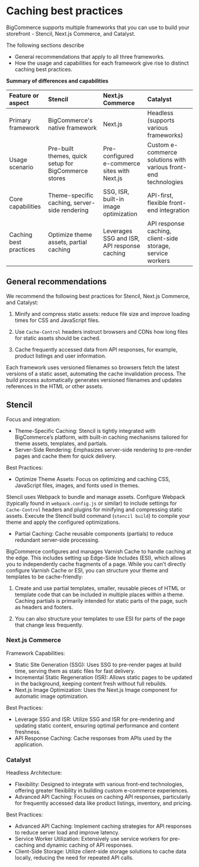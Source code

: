 # Caching best practices

BigCommerce supports multiple frameworks that you can use to build your storefront - Stencil, Next.js Commerce, and Catalyst.

The following sections describe 
-  General recommendations that apply to all three frameworks.
-  How the usage and capabilities for each framework give rise to distinct caching best practices.

**Summary of differences and capabilities**

| Feature or aspect	| Stencil | Next.js Commerce | Catalyst |
| :-- | :-- | :-- | :-- |
| Primary framework	| BigCommerce's native framework | Next.js	| Headless (supports various frameworks) |
| Usage scenario | Pre-built themes, quick setup for BigCommerce stores	| Pre-configured e-commerce sites with Next.js	| Custom e-commerce solutions with various front-end technologies |
| Core capabilities	| Theme-specific caching, server-side rendering	| SSG, ISR, built-in image optimization	| API-first, flexible front-end integration |
| Caching best practices | Optimize theme assets, partial caching | Leverages SSG and ISR, API response caching	| API response caching, client-side storage, service workers |


## General recommendations 

We recommend the following best practices for Stencil, Next.js Commerce, and Catalyst:

1. Minify and compress static assets: reduce file size and improve loading times for CSS and JavaScript files.

2. Use `Cache-Control` headers instruct browsers and CDNs how long files for static assets should be cached.

3. Cache frequently accessed data from API responses, for example, product listings and user information. 

Each framework uses versioned filenames so browsers fetch the latest versions of a static asset, automating the cache invalidation process. 
The build process automatically generates versioned filenames and updates references in the HTML or other assets.


## Stencil 

Focus and integration:

- Theme-Specific Caching: Stencil is tightly integrated with BigCommerce’s platform, with built-in caching mechanisms tailored for theme assets, templates, and partials.
- Server-Side Rendering: Emphasizes server-side rendering to pre-render pages and cache them for quick delivery.

Best Practices:

- Optimize Theme Assets: Focus on optimizing and caching CSS, JavaScript files, images, and fonts used in themes. 

Stencil uses Webpack to bundle and manage assets. Configure Webpack (typically found in `webpack.config.js` or similar) to include settings for `Cache-Control` headers and plugins for minifying and compressing static assets.
Execute the Stencil build command (`stencil build`) to compile your theme and apply the configured optimizations.

- Partial Caching: Cache reusable components (partials) to reduce redundant server-side processing.

BigCommerce configures and manages Varnish Cache to handle caching at the edge. This includes setting up Edge-Side Includes (ESI), which allows you to independently cache fragments of a page.
While you can't directly configure Varnish Cache or ESI, you can structure your theme and templates to be cache-friendly:

1. Create and use partial templates, smaller, reusable pieces of HTML or template code that can be included in multiple places within a theme. Caching partials is primarily intended for static parts of the page, such as headers and footers.

2. You can also structure your templates to use ESI for parts of the page that change less frequently.


### Next.js Commerce

Framework Capabilities:

- Static Site Generation (SSG): Uses SSG to pre-render pages at build time, serving them as static files for fast delivery.
- Incremental Static Regeneration (ISR): Allows static pages to be updated in the background, keeping content fresh without full rebuilds.
- Next.js Image Optimization: Uses the Next.js Image component for automatic image optimization.

Best Practices:

- Leverage SSG and ISR: Utilize SSG and ISR for pre-rendering and updating static content, ensuring optimal performance and content freshness.
- API Response Caching: Cache responses from APIs used by the application.

### Catalyst

Headless Architecture:

- Flexibility: Designed to integrate with various front-end technologies, offering greater flexibility in building custom e-commerce experiences.
- Advanced API Caching: Focuses on caching API responses, particularly for frequently accessed data like product listings, inventory, and pricing.

Best Practices:

- Advanced API Caching: Implement caching strategies for API responses to reduce server load and improve latency.
- Service Worker Utilization: Extensively use service workers for pre-caching and dynamic caching of API responses.
- Client-Side Storage: Utilize client-side storage solutions to cache data locally, reducing the need for repeated API calls.